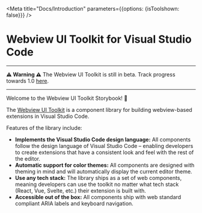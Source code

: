 
<Meta title="Docs/Introduction" parameters={{options: {isToolshown: false}}} />

# Webview UI Toolkit for Visual Studio Code

---

**⚠️ Warning ⚠️** The Webview UI Toolkit is still in beta. Track progress towards 1.0 [here](https://github.com/microsoft/vscode-webview-ui-toolkit/issues?q=is%3Aopen+is%3Aissue+milestone%3Av1.0).

---

Welcome to the Webview UI Toolkit Storybook! 👋

The [Webview UI Toolkit](https://github.com/microsoft/vscode-webview-ui-toolkit) is a component library for building webview-based extensions in Visual Studio Code.

Features of the library include:

-   **Implements the Visual Studio Code design language:** All components follow the design language of Visual Studio Code – enabling developers to create extensions that have a consistent look and feel with the rest of the editor.
-   **Automatic support for color themes:** All components are designed with theming in mind and will automatically display the current editor theme.
-   **Use any tech stack:** The library ships as a set of web components, meaning developers can use the toolkit no matter what tech stack (React, Vue, Svelte, etc.) their extension is built with.
-   **Accessible out of the box:** All components ship with web standard compliant ARIA labels and keyboard navigation.
